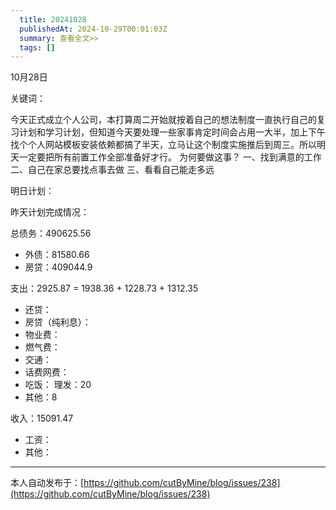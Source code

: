 ```yaml
---
  title: 20241028
  publishedAt: 2024-10-29T00:01:03Z
  summary: 查看全文>>
  tags: []
---
```


10月28日 

关键词：

今天正式成立个人公司，本打算周二开始就按着自己的想法制度一直执行自己的复习计划和学习计划，但知道今天要处理一些家事肯定时间会占用一大半，加上下午找个个人网站模板安装依赖都搞了半天，立马让这个制度实施推后到周三。所以明天一定要把所有前置工作全部准备好才行。
为何要做这事？
一、找到满意的工作
二、自己在家总要找点事去做
三、看看自己能走多远


明日计划：

昨天计划完成情况：

总债务：490625.56
- 外债：81580.66
- 房贷：409044.9

支出：2925.87 = 1938.36 + 1228.73 + 1312.35
- 还贷：
- 房贷（纯利息）：
- 物业费：
- 燃气费：
- 交通：
- 话费网费：
- 吃饭：
 理发：20
- 其他：8

收入：15091.47
- 工资：
- 其他：


---
本人自动发布于：[https://github.com/cutByMine/blog/issues/238](https://github.com/cutByMine/blog/issues/238)
